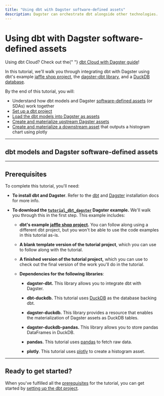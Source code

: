```yaml
---
title: "Using dbt with Dagster software-defined assets"
description: Dagster can orchestrate dbt alongside other technologies.
---
```


# Using dbt with Dagster software-defined assets

<Note>
  Using dbt Cloud? Check out the{" "}
  <a href="/integrations/dbt-cloud">dbt Cloud with Dagster guide</a>!
</Note>

In this tutorial, we'll walk you through integrating dbt with Dagster using dbt's example [jaffle shop project](https://github.com/dbt-labs/jaffle_shop), the [dagster-dbt library](/\_apidocs/libraries/dagster-dbt), and a [DuckDB database](https://duckdb.org/).

By the end of this tutorial, you will:

- Understand how dbt models and Dagster [software-defined assets](/concepts/assets/software-defined-assets) (or SDAs) work together
- [Set up a dbt project](/integrations/dbt/using-dbt-with-dagster/part-one)
- [Load the dbt models into Dagster as assets](/integrations/dbt/using-dbt-with-dagster/part-two)
- [Create and materialize upstream Dagster assets](/integrations/dbt/using-dbt-with-dagster/part-three)
- [Create and materialize a downstream asset](/integrations/dbt/using-dbt-with-dagster/part-four) that outputs a histogram chart using plotly

---

## dbt models and Dagster software-defined assets

<DbtModelAssetExplanation />

---

## Prerequisites

To complete this tutorial, you'll need:

- **To install dbt and Dagster**. Refer to the [dbt](https://docs.getdbt.com/dbt-cli/install/overview) and [Dagster](/getting-started/install) installation docs for more info.

- **To download the [`tutorial_dbt_dagster`](https://github.com/dagster-io/dagster/tree/master/examples/tutorial_dbt_dagster) Dagster example.** We'll walk you through this in the first step. This example includes:

  - **dbt's example [jaffle shop project](https://github.com/dbt-labs/jaffle_shop).** You can follow along using a different dbt project, but you won't be able to use the code examples in this tutorial as-is.

  - **A blank template version of the tutorial project**, which you can use to follow along with the tutorial.

  - **A finished version of the tutorial project,** which you can use to check out the final version of the work you'll do in the tutorial.

  - **Dependencies for the following libraries**:

    - **dagster-dbt.** This library allows you to integrate dbt with Dagster.

    - **dbt-duckdb.** This tutorial uses [DuckDB](https://docs.getdbt.com/reference/warehouse-profiles/duckdb-profile) as the database backing dbt.

    - **dagster-duckdb.** This library provides a resource that enables the materialization of Dagster assets as DuckDB tables.

    - **dagster-duckdb-pandas.** This library allows you to store pandas DataFrames in DuckDB.

    - **pandas.** This tutorial uses [pandas](https://pandas.pydata.org/docs/index.html) to fetch raw data.

    - **plotly**. This tutorial uses [plotly](https://plotly.com/python/) to create a histogram asset.

---

## Ready to get started?

When you've fulfilled all the [prerequisites](#prerequisites) for the tutorial, you can get started by [setting up the dbt project](/integrations/dbt/using-dbt-with-dagster/part-one).
